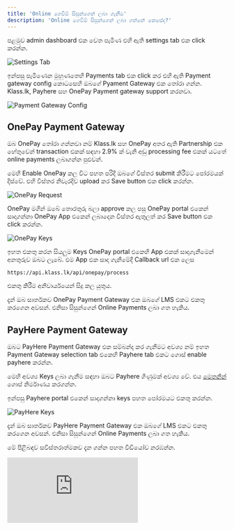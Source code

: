 ```yaml
---
title: 'Online ගෙවීම් සිසුන්ගෙන් ලබා ගැනීම'
description: 'Online ගෙවීම් සිසුන්ගෙන් ලබා ගන්නේ කෙසේද?'
---
```


පළමුව admin dashboard එක වෙත පැමිණ එහි ඇති settings tab එක click කරන්න.

![Settings Tab](/images/klass-work/settings-tab.png)

ඉන්පසු පැමිණෙන මුහුණතෙහි Payments tab එක click කර එහි ඇති Payment gateway config කොටසෙහි ඔබගේ Pyament Gateway එක තෝරා ගන්​න. Klass.lk, Payhere සහ OnePay Payment gateway support කරනවා.

![Payment Gateway Config](/images/klass-work/payment-gateway-config.png)

## OnePay Payment Gateway

ඔබ OnePay තෝරා ගන්නවා නම් Klass.lk සහ OnePay අතර ඇති Partnership එක හේතුවෙන් transaction එකක් සඳහා 2.9% ක් වැනි අඩු processing fee එකක් යටතේ online payments ලබාගන්න පුළුවන්.

මෙහි Enable OnePay කල විට පහත පරිදි ඔබගේ විස්තර submit කිරීමට පෝරමයක් දිස්වේ. එහි විස්තර නිවැරදිව upload ක​ර Save button එක click කරන්න.

![OnePay Request](/images/klass-work/onepay-request.png)

OnePay මගින් ඔබේ තොරතුරු බලා approve කල පසු OnePay portal එකෙන් සාදාගන්නා OnePay App එකෙන් ලබාදෙන විස්තර ඇතුලත් කර Save button එක click කරන්​න. 

![OnePay Keys](/images/klass-work/onepay-keys.png)

ඉහත එකතු කරන සියලුම Keys OnePay portal එකෙහි App එකක් සාදාගැනීමෙන් අනතුරුව ඔබට ලැබේ. එම App එක සාදා ගැනීමේදී Callback url එක ලෙස

```
https://api.klass.lk/api/onepay/process
```
එකතු කිරීම අනිවාර්යයෙන් සිදු කල යුතුය.

දැන් ඔබ සාර්තකව OnePay Payment Gateway එක ඔබගේ LMS එකට එකතු කරගෙන අවසන්. එනිසා සිසුන්ගෙන් Online Payments ලබා ගත හැකිය.

## PayHere Payment Gateway

ඔබට PayHere Payment Gateway එක සම්බන්ද කර ගැනීමට අවශ්‍ය නම් ඉහත Payment Gateway selection tab එකෙහි Payhere tab එකට ගොස් enable payhere කරන්න.

මෙහි අවශ්‍ය Keys ලබා ගැනීම සඳ​හා ඔබට Payhere ගිණුමක් අවශ්‍ය වේ. එය [මෙතනින්](https://payhere.lk) ගොස් නිර්මාණය කරගන්න.

ඉන්පසු Payhere portal එකෙන් සාදාගන්​නා keys පහත පෝරමයට එකතු කරන්න.

![PayHere Keys](/images/klass-work/payhere-keys.png)

දැන් ඔබ සාර්තකව PayHere Payment Gateway එක ඔබගේ LMS එකට එකතු කරගෙන අවසන්. එනිසා සිසුන්ගෙන් Online Payments ලබා ගත හැකිය.

මේ පිළිබඳව සවිස්තරාත්මකව දැන ගන්න පහත වීඩියෝව නරඹන්න.

<iframe 
    className="w-full aspect-video rounded-md" 
    src="https://www.youtube.com/embed/0C0csHJoTmk?si=G1mv-caVu8wvV_-H" 
    title="YouTube video player" 
    frameBorder="0" 
    allow="accelerometer; autoplay; clipboard-write; encrypted-media; gyroscope; picture-in-picture" 
    allowFullScreen >
</iframe>

